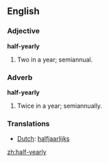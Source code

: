 ==English==
===Adjective===
'''half-yearly'''
#Two in a year; semiannual.

===Adverb===
'''half-yearly'''
#Twice in a year; semiannually.

===Translations===
*[[Dutch]]: [[halfjaarlijks]]

[[zh:half-yearly]]